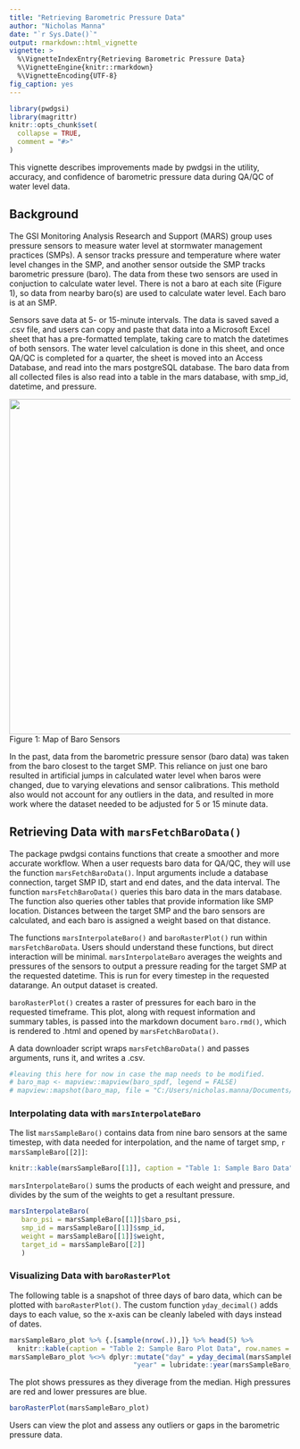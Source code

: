 ```yaml
---
title: "Retrieving Barometric Pressure Data"
author: "Nicholas Manna"
date: "`r Sys.Date()`"
output: rmarkdown::html_vignette
vignette: >
  %\VignetteIndexEntry{Retrieving Barometric Pressure Data}
  %\VignetteEngine{knitr::rmarkdown}
  %\VignetteEncoding{UTF-8}
fig_caption: yes
---
```


```r
library(pwdgsi)
library(magrittr)
knitr::opts_chunk$set(
  collapse = TRUE,
  comment = "#>"
)
```

This vignette describes improvements made by pwdgsi in the utility, accuracy, and confidence of barometric pressure data during QA/QC of water level data. 

## Background
 
The GSI Monitoring Analysis Research and Support (MARS) group uses pressure sensors to measure water level at stormwater management practices (SMPs). A sensor tracks pressure and temperature where water level changes in the SMP, and another sensor outside the SMP tracks barometric pressure (baro). The data from these two sensors are used in conjuction to calculate water level. There is not a baro at each site (Figure 1), so data from nearby baro(s) are used to calculate water level. Each baro is at an SMP. 

Sensors save data at 5- or 15-minute intervals. The data is saved saved a .csv file, and users can copy and paste that data into a Microsoft Excel sheet that has a pre-formatted template, taking care to match the datetimes of both sensors. The water level calculation is done in this sheet, and once QA/QC is completed for a quarter, the sheet is moved into an Access Database, and read into the mars postgreSQL database. The baro data from all collected files is also read into a table in the mars database, with smp_id, datetime, and pressure.

![](baro_map.png){width=600px}  
Figure 1: Map of Baro Sensors

In the past, data from the barometric pressure sensor (baro data) was taken from the baro closest to the target SMP. This reliance on just one baro resulted in artificial jumps in calculated water level when baros were changed, due to varying elevations and sensor calibrations. This methold also would not account for any outliers in the data, and resulted in more work where the dataset needed to be adjusted for 5 or 15 minute data. 

## Retrieving Data with `marsFetchBaroData()`

The package pwdgsi contains functions that create a smoother and more accurate workflow. When a user requests baro data for QA/QC, they will use the function `marsFetchBaroData()`. Input arguments include a database connection, target SMP ID, start and end dates, and the data interval. 
The function `marsFetchBaroData()` queries this baro data in the mars database. The function also queries other tables that provide information like SMP location. Distances between the target SMP and the baro sensors are calculated, and each baro is assigned a weight based on that distance. 

The functions `marsInterpolateBaro()` and `baroRasterPlot()` run within `marsFetchBaroData`. Users should understand these functions, but direct interaction will be minimal. `marsInterpolateBaro` averages the weights and pressures of the sensors to output a pressure reading for the target SMP at the requested datetime. This is run for every timestep in the requested datarange. An output dataset is created. 

`baroRasterPlot()` creates a raster of pressures for each baro in the requested timeframe. This plot, along with request information and summary tables, is passed into the markdown document `baro.rmd()`, which is rendered to .html and opened by `marsFetchBaroData()`. 

A data downloader script wraps `marsFetchBaroData()` and passes arguments, runs it, and writes a .csv.

```r
#leaving this here for now in case the map needs to be modified. 
# baro_map <- mapview::mapview(baro_spdf, legend = FALSE)
# mapview::mapshot(baro_map, file = "C:/Users/nicholas.manna/Documents/R/pwdgsi/vignettes/baro_map.png")

```

### Interpolating data with `marsInterpolateBaro`

The list `marsSampleBaro()` contains data from nine baro sensors at the same timestep, with data needed for interpolation, and the name of target smp, `r marsSampleBaro[[2]]`: 

```r
knitr::kable(marsSampleBaro[[1]], caption = "Table 1: Sample Baro Data", digits = 2)
```

`marsInterpolateBaro()` sums the products of each weight and pressure, and divides by the sum of the weights to get a resultant pressure.
```r
marsInterpolateBaro(
   baro_psi = marsSampleBaro[[1]]$baro_psi, 
   smp_id = marsSampleBaro[[1]]$smp_id, 
   weight = marsSampleBaro[[1]]$weight, 
   target_id = marsSampleBaro[[2]]
   )
```

### Visualizing Data with `baroRasterPlot`

The following table is a snapshot of three days of baro data, which can be plotted with `baroRasterPlot()`. The custom function `yday_decimal()` adds days to each value, so the x-axis can be cleanly labeled with days instead of dates. 

```r
marsSampleBaro_plot %>% {.[sample(nrow(.)),]} %>% head(5) %>% 
  knitr::kable(caption = "Table 2: Sample Baro Plot Data", row.names = FALSE) 
marsSampleBaro_plot %<>% dplyr::mutate("day" = yday_decimal(marsSampleBaro_plot$dtime_est),
                               "year" = lubridate::year(marsSampleBaro_plot$dtime_est))
```

The plot shows pressures as they diverage from the median. High pressures are red and lower pressures are blue. 

```r
baroRasterPlot(marsSampleBaro_plot)
```

Users can view the plot and assess any outliers or gaps in the barometric pressure data. 